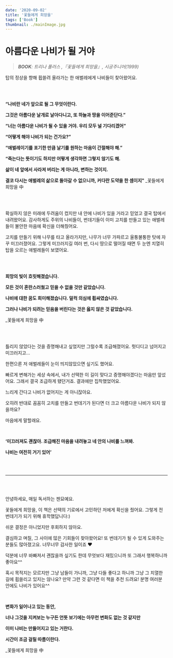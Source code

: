 ```yaml
---
date: '2020-09-02'
title: '꽃들에게 희망을'
tags: ['Book']
thumbnail: ./mainImage.jpg
---
```

# 아름다운 나비가 될 거야 

> _**BOOK**: 트리나 폴러스 ,『꽃들에게 희망을』, 시공주니어(1999)_

탑의 정상을 향해 휩쓸려 올라가는 한 애벌레에게 나비들이 찾아왔어요.

<br/>
<br/>
<p align="center"><b>

“나비란 네가 앞으로 될 그 무엇이란다. 

그것은 아름다운 날개로 날아다니고, 또 하늘과 땅을 이어준단다.”

“너는 아름다운 나비가 될 수 있을 거야. 우리 모두 널 기다리겠어”

“어떻게 해야 나비가 되는 건가요?”


“애벌레이기를 포기한 만큼 날기를 원하는 마음이 간절해야 해.”

“죽는다는 뜻이기도 하지만 어떻게 생각하면 그렇지 않기도 해. 

삶이 네 앞에서 사라져 버리는 게 아니라, 변하는 것이지. 

결코 다시는 애벌레의 삶으로 돌아갈 수 없으니까, 커다란 도약을 한 셈이지"
</b>
_꽃들에게 희망을 中
</p>
<br/>
<br/>

확실하지 않은 미래에 두려움이 컸지만
내 안에 나비가 있을 거라고 믿었고 결국 탑에서 내려왔어요.
감사하게도 주위의 나비들이, 번데기들이 이미 고치를 만들고 있는 애벌레들이
불안한 마음에 확신을 더해줬어요.

고치를 만들기 위해 나무를 타고 올라가지만, 나무가 너무 가파르고 울퉁불퉁한 탓에 자꾸 미끄러졌어요.
그렇게 미끄러지길 여러 번, 다시 땅으로 떨어질 때면 두 눈엔 치열히 탑을 오르는 애벌레들이 보였어요.

<br/>
<br/>
<p align="center"><b>

희망의 빛이 흐릿해졌습니다. 

모든 것이 혼란스러웠고 믿을 수 없을 것만 같았습니다.

나비에 대한 꿈도 희미해졌습니다. 덜컥 의심에 휩싸였습니다. 

그러나 나비가 되려는 믿음을 버린다는 것은 옳지 않은 것 같았습니다.

</b>

_꽃들에게 희망을 中

</p>
<br/>
<br/>


틀리지 않았다는 것을 증명해내고 싶었지만 그럴수록 조급해졌어요.
헛디디고 넘어지고 미끄러지고…

한편으론 저 애벌레들이 눈이 띄지않았으면 싶기도 했어요.

빠르게 변해가는 세상 속에서, 내가 선택한 이 길이 맞다고 증명해야겠다는 마음만 앞섰어요. 
그래서 결국 조급하게 됐던거죠. 결과에만 집착했었어요.

느리게 간다고 나비가 없어지는 게 아니잖아요.

오히려 반대로 꼼꼼히 고치를 만들고 번데기가 된다면 더 크고 아름다운 나비가 되지 않을까요?

마음에게 말할래요.

<br/>
<p align="center"><b>

‘미끄러져도 괜찮아. 조급해진 마음을 내려놓고 네 안의 나비를 느껴봐. 

나비는 여전히 거기 있어’

</b></p>
<br/>
<br/>

---
<br/>
<br/>

안녕하세요, 매일 독서하는 젠묘예요.

꽃들에게 희망을, 이 책은 선택의 기로에서 고민하던 저에게 확신을 줬어요. 그렇게 전 번데기가 되기 위해 휴학했답니다:)​

쉬운 결정은 아니었지만 후회하지 않아요.

결심하고 며칠, 그 사이에 많은 기회들이 찾아왔어요! 또 번데기가 될 수 있게 도와주는 분들도 많아졌고요.
너무너무 감사한 일이죠 ♥

덕분에 너무 바빠져서 괜찮을까 싶기도 한데 무엇보다 재밌으니까 또 그래서 행복하니까 좋아요^^

혹시 목적지는 모르지만 그냥 남들이 가니까, 그냥 다들 좋다고 하니까 그냥 그 치열한 길에 휩쓸리고 있지는 않나요? 만약 그런 것 같다면 이 책을 추천 드려요!
분명 여러분 안에도 나비가 있어요^^

<br/>
<p align="center"><b>

변화가 일어나고 있는 동안, 

너나 그것을 지켜보는 누구든 언뜻 보기에는 아무런 변화도 없는 것 같지만

이미 나비는 만들어지고 있는 거란다.

시간이 조금 걸릴 따름이란다.

</b>

_꽃들에게 희망을 中

</p>